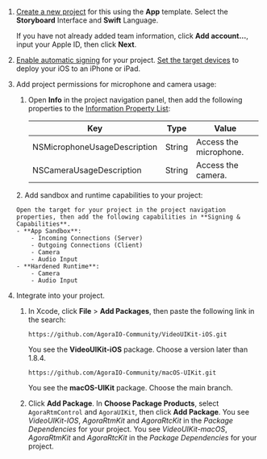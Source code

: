 
1.  [Create a new project](https://help.apple.com/xcode/mac/current/#/dev07db0e578) for this <Vpl k="NAME" /> <Vpl k="CLIENT" /> using the **App** template. Select the **Storyboard** Interface and **Swift** Language.

    If you have not already added team information, click **Add account…**, input your Apple ID, then click **Next**.

1.  [Enable automatic signing](https://help.apple.com/xcode/mac/current/#/dev23aab79b4) for your project.
    <PlatformWrapper platform="ios">
    [Set the target devices](https://help.apple.com/xcode/mac/current/#/deve69552ee5) to deploy your iOS <Vpl k="CLIENT" /> to an iPhone or iPad.
    </PlatformWrapper>
1.  Add project permissions for microphone and camera usage:

    1. Open **Info** in the project navigation panel, then add the following properties to the [Information Property List](https://help.apple.com/xcode/mac/current/#/dev3f399a2a6):

        | Key                          | Type   | Value                  |
        |------------------------------|--------|------------------------|
        | NSMicrophoneUsageDescription | String | Access the microphone. |
        | NSCameraUsageDescription     | String | Access the camera.     |

    <PlatformWrapper platform="macos">
    2. Add sandbox and runtime capabilities to your project:

        Open the target for your project in the project navigation properties, then add the following capabilities in **Signing & Capabilities**.
        - **App Sandbox**:
            - Incoming Connections (Server)
            - Outgoing Connections (Client)
            - Camera
            - Audio Input
        - **Hardened Runtime**:
            - Camera
            - Audio Input
    </PlatformWrapper>


5.  Integrate <Vg k="UIK" /> into your project.

    1.  In Xcode, click **File** &gt; **Add Packages**, then paste the following link in the search:
        <PlatformWrapper platform="ios">
        ```
        https://github.com/AgoraIO-Community/VideoUIKit-iOS.git
        ```
        You see the **VideoUIKit-iOS** package. Choose a version later than 1.8.4.
        </PlatformWrapper>
        <PlatformWrapper platform="macos">
        ```
        https://github.com/AgoraIO-Community/macOS-UIKit.git
        ```
        You see the **macOS-UIKit** package. Choose the main branch.
        </PlatformWrapper>


    1.  Click **Add Package**. In **Choose Package Products**, select `AgoraRtmControl` and `AgoraUIKit`, then click **Add Package**.
        <PlatformWrapper platform="ios">
        You see *VideoUIKit-IOS*, *AgoraRtmKit* and *AgoraRtcKit* in the *Package Dependencies* for your project.
        </PlatformWrapper>
        <PlatformWrapper platform="macos">
        You see *VideoUIKit-macOS*, *AgoraRtmKit* and *AgoraRtcKit* in the *Package Dependencies* for your project.
        </PlatformWrapper>



